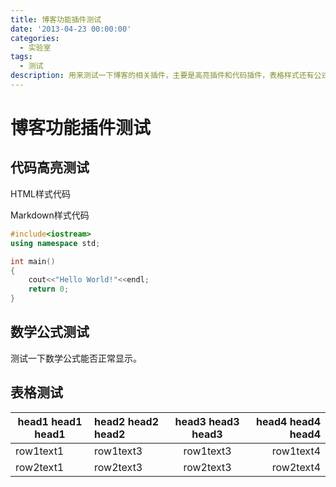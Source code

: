 ```yaml
---
title: 博客功能插件测试
date: '2013-04-23 00:00:00'
categories:
  - 实验室
tags:
  - 测试
description: 用来测试一下博客的相关插件，主要是高亮插件和代码插件，表格样式还有公式的显示。
---
```


# 博客功能插件测试

## 代码高亮测试

HTML样式代码

<HtmlCode/>

Markdown样式代码

```cpp
#include<iostream>
using namespace std;

int main()
{
    cout<<"Hello World!"<<endl;
    return 0;
}
```

## 数学公式测试

测试一下数学公式能否正常显示。

<MathCode/>

## 表格测试

|head1 head1 head1|head2 head2 head2|head3 head3 head3|head4 head4 head4|
|---|:---|:---:|---:|
|row1text1|row1text3|row1text3|row1text4|
|row2text1|row2text3|row2text3|row2text4|
